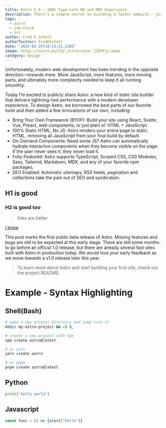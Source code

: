 ```yaml
---
title: Astro 2.0 - 100% Type-safe MD and MDX Experience
description: There's a simple secret to building a faster website — just ship less.
tags:
  - astro
  - jam-stack
  - srr
author: Fred K Schott
authorTwitter: FredKSchott
date: "2023-01-25T10:23:31.210Z"
image: https://astro.build/_astro/cover_Z1RYPju.webp
category: design
---
```


Unfortunately, modern web development has been trending in the opposite direction—towards more. More JavaScript, more features, more moving parts, and ultimately more complexity needed to keep it all running smoothly.

Today I'm excited to publicly share Astro: a new kind of static site builder that delivers lightning-fast performance with a modern developer experience. To design Astro, we borrowed the best parts of our favorite tools and then added a few innovations of our own, including:

- Bring Your Own Framework (BYOF): Build your site using React, Svelte, Vue, Preact, web components, or just plain ol' HTML + JavaScript.
- 100% Static HTML, No JS: Astro renders your entire page to static HTML, removing all JavaScript from your final build by default.
- On-Demand Components: Need some JS? Astro can automatically hydrate interactive components when they become visible on the page. If the user never sees it, they never load it.
- Fully-Featured: Astro supports TypeScript, Scoped CSS, CSS Modules, Sass, Tailwind, Markdown, MDX, and any of your favorite npm packages.
- SEO Enabled: Automatic sitemaps, RSS feeds, pagination and collections take the pain out of SEO and syndication.

## H1 is good

### H2 is good too

> links are better

[I know](they-are-better)

This post marks the first public beta release of Astro. Missing features and bugs are still to be expected at this early stage. There are still some months to go before an official 1.0 release, but there are already several fast sites built with Astro in production today. We would love your early feedback as we move towards a v1.0 release later this year.

> To learn more about Astro and start building your first site, check out the project README.

# Example - Syntax Highlighting

## Shell(Bash)

```bash title="example.js" {2-4}
# make a new project directory and jump into it
mkdir my-astro-project && cd $_

# create a new project with npm
npm create astro@latest

# or yarn
yarn create astro

# or pnpm
pnpm create astro@latest
```

## Python

```python
print('hello world')
```

## Javascript

```js
const func = () => {alert("hello")}
```
